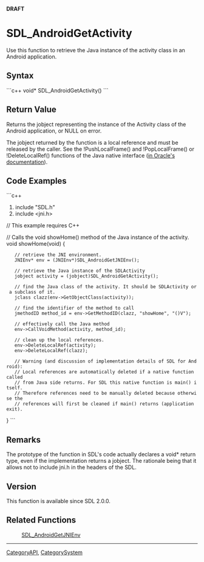 <!-- pragma section-numbers off -->
<!-- pragma camelcase off -->
'''DRAFT'''

= SDL_AndroidGetActivity =
Use this function to retrieve the Java instance of the activity class in an Android application.


== Syntax ==
```c++
void* SDL_AndroidGetActivity()
```

== Return Value ==
Returns the jobject representing the instance of the Activity class of the Android application, or NULL on error.

The jobject returned by the function is a local reference and must be released by the caller. See the !PushLocalFrame() and !PopLocalFrame() or !DeleteLocalRef() functions of the Java native interface ([http://docs.oracle.com/javase/1.5.0/docs/guide/jni/spec/functions.html in Oracle's documentation]).

== Code Examples ==
```c++
#include "SDL.h"
#include <jni.h>

// This example requires C++

// Calls the void showHome() method of the Java instance of the activity.
void showHome(void)
{
    // retrieve the JNI environment.
    JNIEnv* env = (JNIEnv*)SDL_AndroidGetJNIEnv();

    // retrieve the Java instance of the SDLActivity
    jobject activity = (jobject)SDL_AndroidGetActivity();

    // find the Java class of the activity. It should be SDLActivity or a subclass of it.
    jclass clazz(env->GetObjectClass(activity));

    // find the identifier of the method to call
    jmethodID method_id = env->GetMethodID(clazz, "showHome", "()V");

    // effectively call the Java method
    env->CallVoidMethod(activity, method_id);

    // clean up the local references.
    env->DeleteLocalRef(activity);
    env->DeleteLocalRef(clazz);

    // Warning (and discussion of implementation details of SDL for Android):
    // Local references are automatically deleted if a native function called
    // from Java side returns. For SDL this native function is main() itself.
    // Therefore references need to be manually deleted because otherwise the
    // references will first be cleaned if main() returns (application exit).
}
```

== Remarks ==
The prototype of the function in SDL's code actually declares a void* return type, even if the implementation returns a jobject. The rationale being that it allows not to include jni.h in the headers of the SDL.

== Version ==
This function is available since SDL 2.0.0.

== Related Functions ==
:[[SDL_AndroidGetJNIEnv]]

----
[[CategoryAPI]], [[CategorySystem]]
<!-- #See the Style Guide for instructions on editing the footer. -->
